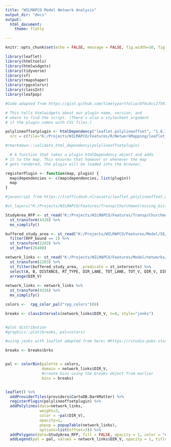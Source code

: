 ```yaml
---
title: "WILMAPCO Model Network Analysis"
output_dir: "docs" 
output:
  html_document:
    theme: flatly

---
```


```r
knitr::opts_chunk$set(echo = FALSE, message = FALSE, fig.width=10, fig.height = 8)

library(leaflet)
library(htmltools)
library(htmlwidgets)
library(tidyverse)
library(sf)
library(rmapshaper)
library(rpgcolorsr)
library(classInt)
library(leafpop)
```


```r

#Code adapted from https://gist.github.com/timelyportfolio/8f6c8cc27597466351ad377e6774c30f AND https://gist.github.com/jcheng5/c084a59717f18e947a17955007dc5f92

# This tells htmlwidgets about our plugin name, version, and
# where to find the script. (There's also a stylesheet argument
# if the plugin comes with CSS files.)

polylineoffsetplugin <- htmlDependency("leaflet.polylineoffset", "1.0.1",
  src = c(file="K:/Projects/WILMAPCO/Features/R/NetworkMapping/leaflet_polylineoffset_js"),  script = "leaflet.polylineoffset_arw.js")

#rmarkdown:::validate_html_dependency(polylineoffsetplugin)

  # A function that takes a plugin htmlDependency object and adds
# it to the map. This ensures that however or whenever the map
# gets rendered, the plugin will be loaded into the browser.

registerPlugin <- function(map, plugin) {
  map$dependencies <- c(map$dependencies, list(plugin))
  map
}

#javascript from https://trafficdash.nl/assets/leaflet.polylineoffset_arw.js

```

```r

#st_layers("K:/Projects/WILMAPCO/Features/Transp/ChurchmanCrossing_GisInv_Delivery.gdb")

StudyArea_RFP <- st_read("K:/Projects/WILMAPCO/Features/Transp/ChurchmanCrossing_GisInv_Delivery.gdb", "StudyArea_RFP", quiet = TRUE) %>% 
  st_transform(4326) %>% 
  ms_simplify()

buffered_study_area <- st_read("K:/Projects/WILMAPCO/Features/Model/SE/Zones_2050.shp", quiet = TRUE) %>% 
  filter(RFP_bound == 1) %>%
  st_transform(2283) %>% 
  st_buffer(26400)

network_links <- st_read("K:/Projects/WILMAPCO/Features/Model/networks/2019_Loaded_Link.shp", quiet = TRUE) %>% 
  st_transform(2283) %>% 
  st_filter(buffered_study_area, .predicate = st_intersects) %>% 
  select(A, B, DISTANCE, RT_TYPE, DIR_LANE, TOT_LANE, TOT_V, DIR_V, DIRV_AM, DIRV_PM, CSPDAM, CSPDPM, LINK_SP) %>% 
  arrange(DIR_V)
  
network_links <- network_links %>% 
  st_transform(4326) %>% 
  ms_simplify()

colors <-  rpg_color_pal("rpg_colors")(8)

breaks <- classIntervals(network_links$DIR_V, n=8, style="jenks")


#plot distribution
#graphics::plot(breaks, pal=colors)

#using jenks with leaflet adapted from here: #https://rstudio-pubs-static.s3.amazonaws.com/427207_c0a245962f244370bda11f05496e821f.html

breaks <- breaks$brks


pal <- colorBin(palette = colors, 
                domain = network_links$DIR_V,
                #create bins using the breaks object from earlier
                bins = breaks)


leaflet() %>% 
  addProviderTiles(providers$CartoDB.DarkMatter) %>% 
  registerPlugin(polylineoffsetplugin) %>% 
  addPolylines(data=network_links, 
               weight=3, 
               color = ~pal(DIR_V), 
               opacity=1, 
               popup = popupTable(network_links),
               options=list(offset=3)) %>% 
  addPolygons(data=StudyArea_RFP, fill = FALSE, opacity = 1, color = "#8400a8", weight = 2) %>% 
  addLegend(pal = pal, values = network_links$DIR_V, opacity = 1, title = "Directional Volume", position = "bottomright")


```



